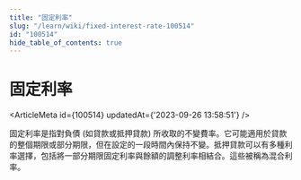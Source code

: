 ```yaml
---
title: "固定利率"
slug: "/learn/wiki/fixed-interest-rate-100514"
id: "100514"
hide_table_of_contents: true
---
```



# 固定利率

<ArticleMeta id={100514} updatedAt={'2023-09-26 13:58:51'} />
<div className='border-solid border-b border-t-0 my-4 border-[var(--ifm-color-gray-300)]' />

固定利率是指對負債 (如貸款或抵押貸款) 所收取的不變費率。它可能適用於貸款的整個期限或部分期限，但在設定的一段時間內保持不變。抵押貸款可以有多種利率選擇，包括將一部分期限固定利率與餘額的調整利率相結合。這些被稱為混合利率。
